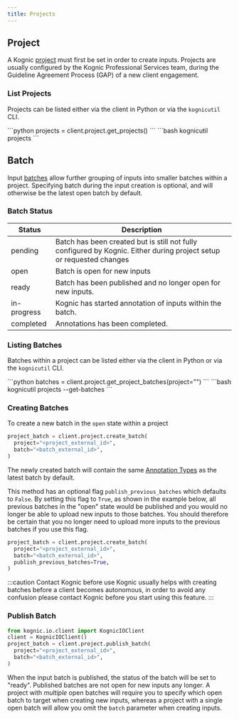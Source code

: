 ```yaml
---
title: Projects
---
```



## Project

A Kognic [project](../key-concepts) must first be set in order to create inputs.
Projects are usually configured by the Kognic Professional Services team, during the Guideline Agreement Process (GAP) of a new client engagement.

### List Projects

Projects can be listed either via the client in Python or via the `kognicutil` CLI.

<Tabs>
  <TabItem value="python" label="Python" default>
    ```python
    projects = client.project.get_projects()
    ```
  </TabItem>
  <TabItem value="kognicutil" label="kognicutil" default>
    ```bash
    kognicutil projects
    ```
  </TabItem>
</Tabs>


## Batch

Input [batches](../key-concepts) allow further grouping of inputs into smaller batches within a project. Specifying batch during the input creation is optional, and will otherwise be the latest open batch by default.

### Batch Status

| Status      | Description                                                                                                          |
|-------------|----------------------------------------------------------------------------------------------------------------------|
| pending     | Batch has been created but is still not fully configured by Kognic. Either during project setup or requested changes |
| open        | Batch is open for new inputs                                                                                         |
| ready       | Batch has been published and no longer open for new inputs.                                                          |
| in-progress | Kognic has started annotation of inputs within the batch.                                                            |
| completed   | Annotations has been completed.                                                                                      |

### Listing Batches

Batches within a project can be listed either via the client in Python or via the `kognicutil` CLI.

<Tabs>
  <TabItem value="python" label="Python" default>
    ```python
    batches = client.project.get_project_batches(project="<project-external-id>")
    ```
  </TabItem>
  <TabItem value="kognicutil" label="kognicutil" default>
    ```bash
    kognicutil projects <project-external-id> --get-batches
    ```
  </TabItem>
</Tabs>


### Creating Batches

To create a new batch in the `open` state within a project

```python
project_batch = client.project.create_batch(
  project="<project_external_id>",
  batch="<batch_external_id>",
)
```
The newly created batch will contain the same [Annotation Types](annotation_types) as 
the latest batch by default.

This method has an optional flag `publish_previous_batches` which defaults to `False`. By setting this flag to 
`True`, as shown in the example below, all previous batches in the "open" state would be published and you
would no longer be able to upload new inputs to those batches.
You should therefore be certain that you no longer need to upload more inputs to the 
previous batches if you use this flag.
```python
project_batch = client.project.create_batch(
  project="<project_external_id>",
  batch="<batch_external_id>",
  publish_previous_batches=True,
)
```
:::caution Contact Kognic before use
Kognic usually helps with creating batches before a client becomes autonomous,
in order to avoid any confusion please contact Kognic before you start using this feature.
:::

### Publish Batch

```python
from kognic.io.client import KognicIOClient
client = KognicIOClient()
project_batch = client.project.publish_batch(
  project="<project_external_id>",
  batch="<batch_external_id>",
)
```

When the input batch is published, the status of the batch will be set to "ready". Published batches are not open for new inputs any longer. 
A project with *multiple* open batches will require you to specify which open batch to target 
when creating new inputs, whereas a project with a single open batch will allow you omit the `batch` parameter when 
creating inputs.
